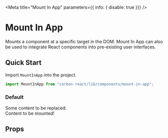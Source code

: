 
<Meta title="Mount In App" parameters={{ info: { disable: true }}} />

# Mount In App
Mounts a component at a specific target in the DOM. Mount In App can also be used to integrate React components into pre-existing user interfaces.

## Quick Start
Import `MountInApp` into the project.

```jsx
import MountInApp from "carbon-react/lib/components/mount-in-app";
```

### Default
<Preview>
  <Story name="Default">
    <div>
      <div id='carbon-demo'>Some content to be replaced.</div>
      <MountInApp targetId='carbon-demo'>
        <div>Content to be mounted!</div>
      </MountInApp>
    </div>
  </Story>
</Preview>

## Props
<Props of={MountInApp} />